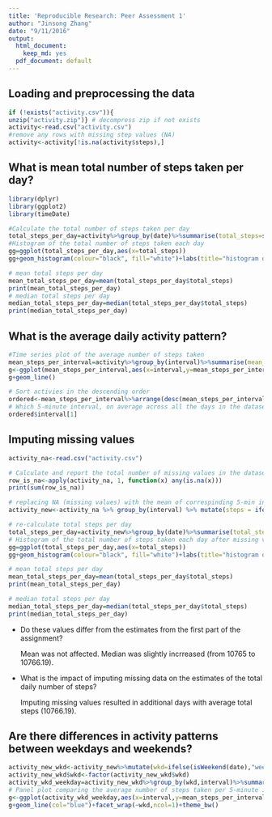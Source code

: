 ```yaml
---
title: 'Reproducible Research: Peer Assessment 1'
author: "Jinsong Zhang"
date: "9/11/2016"
output:
  html_document:
    keep_md: yes
  pdf_document: default
---
```


## Loading and preprocessing the data

```r
if (!exists("activity.csv")){
unzip("activity.zip")} # decompress zip if not exists
activity<-read.csv("activity.csv")
#remove any rows with missing step values (NA)  
activity<-activity[!is.na(activity$steps),]
```


## What is mean total number of steps taken per day?
```r
library(dplyr)
library(ggplot2)
library(timeDate)

#Calculate the total number of steps taken per day
total_steps_per_day=activity%>%group_by(date)%>%summarise(total_steps=sum(steps))
#Histogram of the total number of steps taken each day
gg=ggplot(total_steps_per_day,aes(x=total_steps))
gg+geom_histogram(colour="black", fill="white")+labs(title="histogram of total steps per day",x="total stpes per day")

# mean total steps per day
mean_total_steps_per_day=mean(total_steps_per_day$total_steps)
print(mean_total_steps_per_day)
# median total steps per day
median_total_steps_per_day=median(total_steps_per_day$total_steps)
print(median_total_steps_per_day)

```

## What is the average daily activity pattern?
```r
#Time series plot of the average number of steps taken
mean_steps_per_interval=activity%>%group_by(interval)%>%summarise(mean_steps_per_interval=mean(steps))
g<-ggplot(mean_steps_per_interval,aes(x=interval,y=mean_steps_per_interval))+labs(title="average daily activity",x="average steps per 5-min interval")
g+geom_line()

# Sort activies in the descending order
ordered<-mean_steps_per_interval%>%arrange(desc(mean_steps_per_interval))
# Which 5-minute interval, on average across all the days in the dataset, contains the maximum number of steps?
ordered$interval[1]
```



## Imputing missing values
```r
activity_na<-read.csv("activity.csv")

# Calculate and report the total number of missing values in the dataset (i.e. the total number of rows with NAs)
row_is_na<-apply(activity_na, 1, function(x) any(is.na(x)))
print(sum(row_is_na))

# replacing NA (missing values) with the mean of correspinding 5-min intervals
activity_new<-activity_na %>% group_by(interval) %>% mutate(steps = ifelse(is.na(steps),mean(steps,na.rm=T), steps))

# re-calculate total steps per day
total_steps_per_day=activity_new%>%group_by(date)%>%summarise(total_steps=sum(steps))
# Histogram of the total number of steps taken each day after missing values are imputed
gg=ggplot(total_steps_per_day,aes(x=total_steps))
gg+geom_histogram(colour="black", fill="white")+labs(title="histogram of total steps per day",x="total stpes per day")

# mean total steps per day
mean_total_steps_per_day=mean(total_steps_per_day$total_steps)
print(mean_total_steps_per_day)

# median total steps per day
median_total_steps_per_day=median(total_steps_per_day$total_steps)
print(median_total_steps_per_day)

```
- Do these values differ from the estimates from the first part of the assignment? 

     Mean was not affected. Median was slightly incrreased (from 10765 to 10766.19).

- What is the impact of imputing missing data on the estimates of the total daily number of steps?

     Imputing missing values resulted in additional days with average total steps (10766.19).


## Are there differences in activity patterns between weekdays and weekends?
```r
activity_new_wkd<-activity_new%>%mutate(wkd=ifelse(isWeekend(date),"weekend","weekday"))
activity_new_wkd$wkd<-factor(activity_new_wkd$wkd)
activity_wkd_weekday=activity_new_wkd%>%group_by(wkd,interval)%>%summarise(mean_steps_per_interval=mean(steps))
# Panel plot comparing the average number of steps taken per 5-minute interval across weekdays and weekends
g<-ggplot(activity_wkd_weekday,aes(x=interval,y=mean_steps_per_interval))
g+geom_line(col="blue")+facet_wrap(~wkd,ncol=1)+theme_bw()
```

